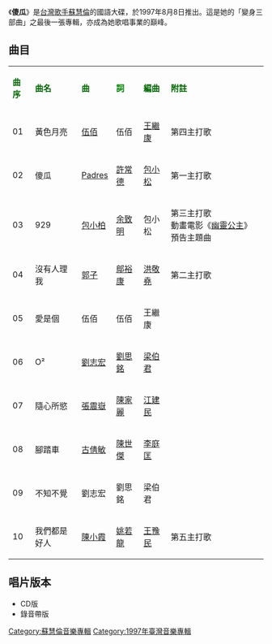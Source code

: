 {{Album infobox | <!-- See Wikipedia:WikiProject_Albums -->
|  Name        = 傻瓜
|  Type        = 專輯
|  Artist      = [[蘇慧倫|蘇慧倫]]
|  Cover       = 蘇慧倫 傻瓜.jpg
|  Released    = 1997年8月8日
|  Recorded    = 1997年
|  Genre       = [[國語流行音樂|國語流行音樂]]
|  Length      = 44分35秒
|  Label       = [[滾石唱片|滾石唱片]]
|  Number      = 
|  Producer    = [[伍佰|伍佰]]（1,5的音樂監製）<br />[[包小柏|包小柏]]（2-4,8的音樂監製）<br />[[劉志宏|劉志宏]]（6,9的音樂監製）<br />[[劉思銘|劉思銘]]（6,9的音樂監製）<br />[[蘇慧倫|蘇慧倫]]（7,10的音樂監製）
|  Last album  = [[鴨子原舞曲|鴨子原舞曲]]<br />（1997年）
|  This album  = '''傻瓜'''<br />（1997年）
|  Next album  = [[圈圈|圈圈]]<br />（1997年）
}}

《'''傻瓜'''》是[[台灣|台灣]][[歌手|歌手]][[蘇慧倫|蘇慧倫]]的國語大碟，於1997年8月8日推出。這是她的「變身三部曲」之最後一張專輯，亦成為她歌唱事業的巔峰。

==曲目==
{| class="wikitable"
|-
| <font color=darkgreen>'''曲序'''</font> || <font color=darkgreen>'''曲名'''</font> || <font color=darkgreen>'''曲'''</font> || <font color=green>'''詞'''</font> || <font color=darkgreen>'''編曲'''</font> || <font color=darkgreen>'''附註'''</font>
|-
| 01 || 黃色月亮 || [[伍佰|伍佰]] || 伍佰 || [[王繼康|王繼康]] || 第四主打歌
|-
| 02 || 傻瓜 || [[Padres|Padres]] || [[許常德|許常德]] || [[包小松|包小松]] || 第一主打歌
|-
| 03 || 929 || [[包小柏|包小柏]] || [[余致明|余致明]] || 包小松 || 第三主打歌<br>動畫電影《[[幽靈公主|幽靈公主]]》預告主題曲
|-
| 04 || 沒有人理我 || [[郭子|郭子]] || [[鄔裕康|鄔裕康]] || [[洪敬堯|洪敬堯]] || 第二主打歌
|-
| 05 || 愛是個 || 伍佰 || 伍佰 || 王繼康 || 
|-
| 06 || O² || [[劉志宏|劉志宏]] || [[劉思銘|劉思銘]] || [[梁伯君|梁伯君]] || 
|-
| 07 || 隨心所慾 || [[張震嶽|張震嶽]] || [[陳家麗|陳家麗]] || [[江建民|江建民]] || 
|-
| 08 || 腳踏車 || [[古倩敏|古倩敏]] || [[陳世傑|陳世傑]] || [[李庭匡|李庭匡]] ||
|-
| 09 || 不知不覺 || 劉志宏 || 劉思銘 || 梁伯君 ||
|-
| 10 || 我們都是好人 || [[陳小霞|陳小霞]] || [[姚若龍|姚若龍]] || [[王豫民|王豫民]] || 第五主打歌
|}

== 唱片版本 ==
*CD版
*錄音帶版

{{蘇慧倫}}

[[Category:蘇慧倫音樂專輯|Category:蘇慧倫音樂專輯]]
[[Category:1997年臺灣音樂專輯|Category:1997年臺灣音樂專輯]]